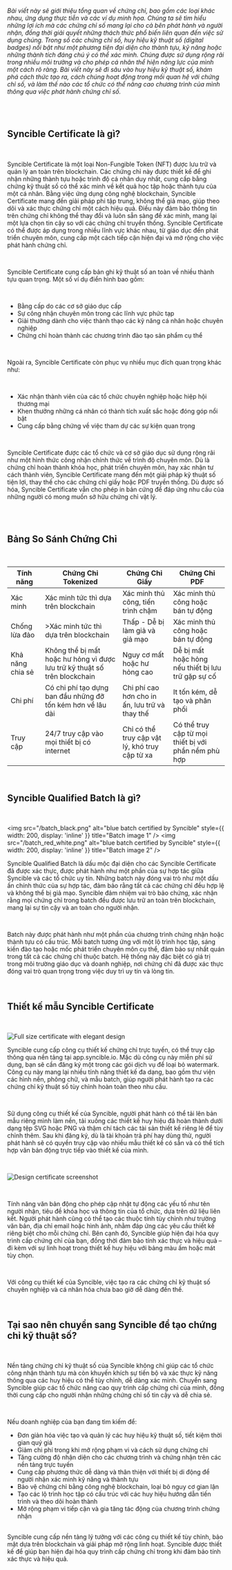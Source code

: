 _Bài viết này sẽ giới thiệu tổng quan về chứng chỉ, bao gồm các loại khác nhau, ứng dụng thực tiễn và các ví dụ minh họa. Chúng ta sẽ tìm hiểu những lợi ích mà các chứng chỉ số mang lại cho cả bên phát hành và người nhận, đồng thời giải quyết những thách thức phổ biến liên quan đến việc sử dụng chúng. Trong số các chứng chỉ số, huy hiệu kỹ thuật số (digital badges) nổi bật như một phương tiện đại diện cho thành tựu, kỹ năng hoặc những thành tích đáng chú ý có thể xác minh. Chúng được sử dụng rộng rãi trong nhiều môi trường và cho phép cá nhân thể hiện năng lực của mình một cách rõ ràng. Bài viết này sẽ đi sâu vào huy hiệu kỹ thuật số, khám phá cách thức tạo ra, cách chúng hoạt động trong mối quan hệ với chứng chỉ số, và làm thế nào các tổ chức có thể nâng cao chương trình của mình thông qua việc phát hành chứng chỉ số._

<br />
<div className="border"></div>
<br />

## <div id="syncible-certificate">Syncible Certificate là gì?</div>

<br />

Syncible Certificate là một loại Non-Fungible Token (NFT) được lưu trữ và quản lý an toàn trên blockchain. Các chứng chỉ này được thiết kế để ghi nhận những thành tựu hoặc trình độ cá nhân duy nhất, cung cấp bằng chứng kỹ thuật số có thể xác minh về kết quả học tập hoặc thành tựu của một cá nhân. Bằng việc ứng dụng công nghệ blockchain, Syncible Certificate mang đến giải pháp phi tập trung, không thể giả mạo, giúp theo dõi và xác thực chứng chỉ một cách hiệu quả. Điều này đảm bảo thông tin trên chứng chỉ không thể thay đổi và luôn sẵn sàng để xác minh, mang lại một lựa chọn tin cậy so với các chứng chỉ truyền thống. Syncible Certificate có thể được áp dụng trong nhiều lĩnh vực khác nhau, từ giáo dục đến phát triển chuyên môn, cung cấp một cách tiếp cận hiện đại và mở rộng cho việc phát hành chứng chỉ.

<br />

Syncible Certificate cung cấp bản ghi kỹ thuật số an toàn về nhiều thành tựu quan trọng. Một số ví dụ điển hình bao gồm:

<br />

- Bằng cấp do các cơ sở giáo dục cấp
- Sự công nhận chuyên môn trong các lĩnh vực phức tạp
- Giải thưởng dành cho việc thành thạo các kỹ năng cá nhân hoặc chuyên nghiệp
- Chứng chỉ hoàn thành các chương trình đào tạo sản phẩm cụ thể

<br />

Ngoài ra, Syncible Certificate còn phục vụ nhiều mục đích quan trọng khác như:

<br />

- Xác nhận thành viên của các tổ chức chuyên nghiệp hoặc hiệp hội thương mại
- Khen thưởng những cá nhân có thành tích xuất sắc hoặc đóng góp nổi bật
- Cung cấp bằng chứng về việc tham dự các sự kiện quan trọng

<br />

Syncible Certificate được các tổ chức và cơ sở giáo dục sử dụng rộng rãi như một hình thức công nhận chính thức về trình độ chuyên môn. Dù là chứng chỉ hoàn thành khóa học, phát triển chuyên môn, hay xác nhận tư cách thành viên, Syncible Certificate mang đến một giải pháp kỹ thuật số tiện lợi, thay thế cho các chứng chỉ giấy hoặc PDF truyền thống. Dù được số hóa, Syncible Certificate vẫn cho phép in bản cứng để đáp ứng nhu cầu của những người có mong muốn sở hữu chứng chỉ vật lý.

<br />

<br />

## <div id="bang-so-sanh-chung-chi">Bảng So Sánh Chứng Chỉ</div>

<br />

<table className="table-fixed border-separate border-spacing-0 overflow-hidden">
  <thead className="h-[88px] rounded-t-[1.25rem] border bg-white/50">
    <tr>
      <th className="rounded-tl-[1.25rem] border border-r-0">Tính năng</th>
      <th className="border border-r-0">Chứng Chỉ Tokenized</th>
      <th className="border border-r-0">Chứng Chỉ Giấy</th>
      <th className="rounded-tr-[1.25rem] border">Chứng Chỉ PDF</th>
    </tr>
  </thead>
  <tbody className="text-[#6C6D71]">
    <tr className="h-[108px]">
      <td className="border border-r-0 border-t-0 p-2">Xác minh</td>
      <td className="border border-r-0 border-t-0 p-2">Xác minh tức thì dựa trên blockchain</td>
      <td className="border border-r-0 border-t-0 p-2">Xác minh thủ công, tiến trình chậm</td>
      <td className="border border-t-0 p-2">Xác minh thủ công hoặc bán tự động</td>
    </tr>
    <tr className="h-[108px]">
      <td className="border border-r-0 border-t-0 p-2">Chống lừa đảo</td>
      <td className="border border-r-0 border-t-0 p-2">>Xác minh tức thì dựa trên blockchain</td>
      <td className="border border-r-0 border-t-0 p-2">Thấp - Dễ bị làm giả và giả mạo</td>
      <td className="border border-r-0 border-t-0 p-2">Xác minh thủ công hoặc bán tự động</td>
    </tr>
    <tr className="h-[108px]">
      <td className="border border-r-0 border-t-0 p-2">Khả năng chia sẻ</td>
      <td className="border border-r-0 border-t-0 p-2">
        Không thể bị mất hoặc hư hỏng vì được lưu trữ kỹ thuật số trên blockchain
      </td>
      <td className="border border-r-0 border-t-0 p-2">Nguy cơ mất hoặc hư hỏng cao</td>
      <td className="border border-t-0 p-2">Dễ bị mất hoặc hỏng nếu thiết bị lưu trữ gặp sự cố</td>
    </tr>
    <tr className="h-[108px]">
      <td className="border border-r-0 border-t-0 p-2">Chi phí</td>
      <td className="border border-r-0 border-t-0 p-2">
        Có chi phí tạo dựng ban đầu những đỡ tốn kém hơn về lâu dài
      </td>
      <td className="border border-r-0 border-t-0 p-2">
        Chi phí cao hơn cho in ấn, lưu trữ và thay thế
      </td>
      <td className="border border-t-0  p-2">It tốn kém, dễ tạo và phân phối</td>
    </tr>
    <tr className="h-[108px]">
      <td className="rounded-bl-[1.25rem] border border-r-0 border-t-0 p-2">Truy cập</td>
      <td className="border border-r-0 border-t-0 p-2">
        24/7 truy cập vào mọi thiết bị có internet
      </td>
      <td className="border border-r-0 border-t-0 p-2">
        Chỉ có thể truy cập vật lý, khó truy cập từ xa
      </td>
      <td className="rounded-br-[1.25rem] border border-t-0 p-2">
        Có thể truy cập từ mọi thiết bị với phần nềm phù hợp
      </td>
    </tr>
  </tbody>
</table>

<br />

## <div id="syncible-qualified-batch">Syncible Qualified Batch là gì?</div>

<br />

<img
  src="/batch_black.png"
  alt="blue batch certified by Syncible"
  style={{ width: 200, display: 'inline' }}
  title="Batch image 1"
/>
<img
  src="/batch_red_white.png"
  alt="blue batch certified by Syncible"
  style={{ width: 200, display: 'inline' }}
  title="Batch image 2"
/>

Syncible Qualified Batch là dấu mộc đại diện cho các Syncible Certificate đã được xác thực, được phát hành như một phần của sự hợp tác giữa Syncible và các tổ chức uy tín. Những batch này đóng vai trò như một dấu ấn chính thức của sự hợp tác, đảm bảo rằng tất cả các chứng chỉ đều hợp lệ và không thể bị giả mạo. Syncible đảm nhiệm vai trò bảo chứng, xác nhận rằng mọi chứng chỉ trong batch đều được lưu trữ an toàn trên blockchain, mang lại sự tin cậy và an toàn cho người nhận.

<br />

Batch này được phát hành như một phần của chương trình chứng nhận hoặc thành tựu có cấu trúc. Mỗi batch tương ứng với một lộ trình học tập, sáng kiến đào tạo hoặc mốc phát triển chuyên môn cụ thể, đảm bảo sự nhất quán trong tất cả các chứng chỉ thuộc batch. Hệ thống này đặc biệt có giá trị trong môi trường giáo dục và doanh nghiệp, nơi chứng chỉ đã được xác thực đóng vai trò quan trọng trong việc duy trì uy tín và lòng tin.

<br />

## <div id="design-a-syncible-certificate-template">Thiết kế mẫu Syncible Certificate</div>

<br />

<img
  src="/ElegantParticipationCertificate.png"
  alt="Full size certificate with elegant design"
  title="Full size certificate with elegant design"
/>
<br />

Syncible cung cấp công cụ thiết kế chứng chỉ trực tuyến, có thể truy cập thông qua nền tảng tại app.syncible.io. Mặc dù công cụ này miễn phí sử dụng, bạn sẽ cần đăng ký một trong các gói dịch vụ để loại bỏ watermark. Công cụ này mang lại nhiều tính năng thiết kế đa dạng, bao gồm thư viện các hình nền, phông chữ, và mẫu batch, giúp người phát hành tạo ra các chứng chỉ kỹ thuật số tùy chỉnh hoàn toàn theo nhu cầu.

<br />

Sử dụng công cụ thiết kế của Syncible, người phát hành có thể tải lên bản mẫu riêng mình làm nền, tải xuống các thiết kế huy hiệu đã hoàn thành dưới dạng tệp SVG hoặc PNG và thậm chí tách các tài sản thiết kế riêng lẻ để tùy chỉnh thêm. Sau khi đăng ký, dù là tài khoản trả phí hay dùng thử, người phát hành sẽ có quyền truy cập vào nhiều mẫu thiết kế có sẵn và có thể tích hợp văn bản động trực tiếp vào thiết kế của mình.

<br />

<img
  src="/certificate_custom.png"
  alt="Design certificate screenshot"
  title="Design certificate screenshot"
/>

<br />

Tính năng văn bản động cho phép cập nhật tự động các yếu tố như tên người nhận, tiêu đề khóa học và thông tin của tổ chức, dựa trên dữ liệu liên kết. Người phát hành cũng có thể tạo các thuộc tính tùy chỉnh như trường văn bản, địa chỉ email hoặc hình ảnh, nhằm đáp ứng các yêu cầu thiết kế riêng biệt cho mỗi chứng chỉ. Bên cạnh đó, Syncible giúp hiện đại hóa quy trình cấp chứng chỉ của bạn, đồng thời đảm bảo tính xác thực và hiệu quả – đi kèm với sự linh hoạt trong thiết kế huy hiệu với bảng màu ấm hoặc mát tùy chọn.

<br />

Với công cụ thiết kế của Syncible, việc tạo ra các chứng chỉ kỹ thuật số chuyên nghiệp và cá nhân hóa chưa bao giờ dễ dàng đến thế.

<br />

## <div id="why-switch-to-syncible-for-custom-digital-certificates">Tại sao nên chuyển sang Syncible để tạo chứng chỉ kỹ thuật số?</div>

<br />

Nền tảng chứng chỉ kỹ thuật số của Syncible không chỉ giúp các tổ chức công nhận thành tựu mà còn khuyến khích sự tiến bộ và xác thực kỹ năng thông qua các huy hiệu có thể tùy chỉnh, dễ dàng xác minh. Chuyển sang Syncible giúp các tổ chức nâng cao quy trình cấp chứng chỉ của mình, đồng thời cung cấp cho người nhận những chứng chỉ số tin cậy và dễ chia sẻ.

<br />

Nếu doanh nghiệp của bạn đang tìm kiếm để:

- Đơn giản hóa việc tạo và quản lý các huy hiệu kỹ thuật số, tiết kiệm thời gian quý giá
- Giảm chi phí trong khi mở rộng phạm vi và cách sử dụng chứng chỉ
- Tăng cường độ nhận diện cho các chương trình và chứng nhận trên các nền tảng trực tuyến
- Cung cấp phương thức dễ dàng và thân thiện với thiết bị di động để người nhận xác minh kỹ năng và thành tựu
- Bảo vệ chứng chỉ bằng công nghệ blockchain, loại bỏ nguy cơ gian lận
- Tạo các lộ trình học tập có cấu trúc với các huy hiệu hướng dẫn tiến trình và theo dõi hoàn thành
- Mở rộng phạm vi tiếp cận và gia tăng tác động của chương trình chứng nhận

<br />
Syncible cung cấp nền tảng lý tưởng với các công cụ thiết kế tùy chỉnh, bảo mật dựa trên blockchain
và giải pháp mở rộng linh hoạt. Syncible được thiết kế để giúp bạn hiện đại hóa quy trình cấp chứng
chỉ trong khi đảm bảo tính xác thực và hiệu quả.
